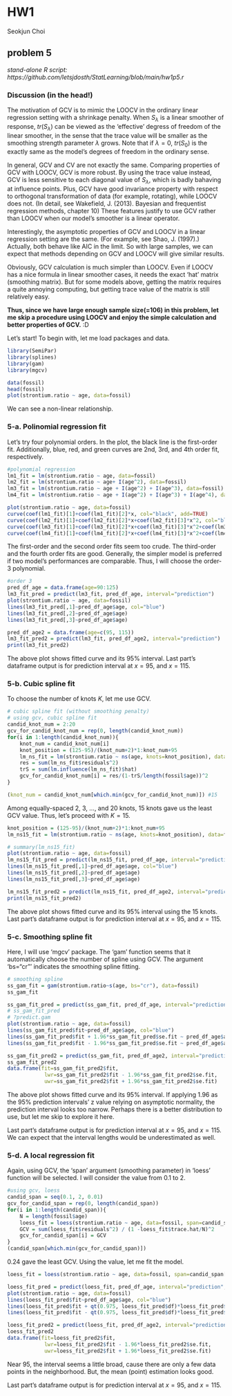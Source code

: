 # HW1

Seokjun Choi

## problem 5

*stand-alone R script: https://github.com/letsjdosth/StatLearning/blob/main/hw1p5.r*

### Discussion (in the head!)

The motivation of GCV is to mimic the LOOCV in the ordinary linear regression setting with a shrinkage penalty.
When $S_\lambda$ is a linear smoother of response, $tr(S_\lambda)$ can be viewed as the 'effective' degress of freedom of the linear smoother,
in the sense that the trace value will be smaller as the smoothing strength parameter $\lambda$ grows.
Note that if $\lambda=0$, $tr(S_0)$ is the exactly same as the model's degrees of freedom in the ordinary sense.

In general, GCV and CV are not exactly the same.
Comparing properties of GCV with LOOCV, GCV is more robust. 
By using the trace value instead, GCV is less sensitive to each diagonal value of $S_\lambda$, which is badly bahaving at influence points. 
Plus, GCV have good invariance property with respect to orthogonal transformation of data (for example, rotating), while LOOCV does not.
(In detail, see Wakefield, J. (2013). Bayesian and frequentist regression methods, chapter 10)
These features justify to use GCV rather than LOOCV when our model's smoother is a linear operator.

Interestingly, the asymptotic properties of GCV and LOOCV in a linear regression setting are the same. (For example, see Shao, J. (1997).)
Actually, both behave like AIC in the limit.
So with large samples, we can expect that methods depending on GCV and LOOCV will give similar results.

Obviously, GCV calculation is much simpler than LOOCV.
Even if LOOCV has a nice formula in linear smoother cases, it needs the exact 'hat' matrix (smoothing matrix).
But for some models above, getting the matrix requires a quite annoying computing, but getting trace value of the matrix is still relatively easy.

**Thus, since we have large enough sample size(=106) in this problem, let me skip a procedure using LOOCV and enjoy the simple calculation and better properties of GCV.** :D


Let's start!
To begin with, let me load packages and data.

```r
library(SemiPar)
library(splines)
library(gam)
library(mgcv)

data(fossil)
head(fossil)
plot(strontium.ratio ~ age, data=fossil)
```

We can see a non-linear relationship.

### 5-a. Polinomial regression fit

Let's try four polynomial orders.
In the plot, the black line is the first-order fit. Additionally, blue, red, and green curves are 2nd, 3rd, and 4th order fit, respectively.

```r
#polynomial regression
lm1_fit = lm(strontium.ratio ~ age, data=fossil)
lm2_fit = lm(strontium.ratio ~ age+ I(age^2), data=fossil)
lm3_fit = lm(strontium.ratio ~ age + I(age^2) + I(age^3), data=fossil)
lm4_fit = lm(strontium.ratio ~ age + I(age^2) + I(age^3) + I(age^4), data=fossil)
```

```r
plot(strontium.ratio ~ age, data=fossil)
curve(coef(lm1_fit)[1]+coef(lm1_fit)[2]*x, col="black", add=TRUE)
curve(coef(lm2_fit)[1]+coef(lm2_fit)[2]*x+coef(lm2_fit)[3]*x^2, col="blue", add=TRUE)
curve(coef(lm3_fit)[1]+coef(lm3_fit)[2]*x+coef(lm3_fit)[3]*x^2+coef(lm3_fit)[4]*x^3, col="red", add=TRUE)
curve(coef(lm4_fit)[1]+coef(lm4_fit)[2]*x+coef(lm4_fit)[3]*x^2+coef(lm4_fit)[4]*x^3+coef(lm4_fit)[5]*x^4, col="green", add=TRUE)
```

The first-order and the second order fits seem too crude.
The third-order and the fourth order fits are good.
Generally, the simpler model is preferred if two model's performances are comparable.
Thus, I will choose the order-3 polynomial.

```r
#order 3
pred_df_age = data.frame(age=90:125)
lm3_fit_pred = predict(lm3_fit, pred_df_age, interval="prediction")
plot(strontium.ratio ~ age, data=fossil)
lines(lm3_fit_pred[,1]~pred_df_age$age, col="blue")
lines(lm3_fit_pred[,2]~pred_df_age$age)
lines(lm3_fit_pred[,3]~pred_df_age$age)
```
```r
pred_df_age2 = data.frame(age=c(95, 115))
lm3_fit_pred2 = predict(lm3_fit, pred_df_age2, interval="prediction")
print(lm3_fit_pred2)
```

The above plot shows fitted curve and its 95% interval.
Last part's dataframe output is for prediction interval at $x=95$, and $x=115$.

### 5-b. Cubic spline fit

To choose the number of knots $K$, let me use GCV.

```r
# cubic spline fit (without smoothing penalty)
# using gcv, cubic spline fit
candid_knot_num = 2:20
gcv_for_candid_knot_num = rep(0, length(candid_knot_num))
for(i in 1:length(candid_knot_num)){
    knot_num = candid_knot_num[i]
    knot_position = (125-95)/(knot_num+2)*1:knot_num+95
    lm_ns_fit = lm(strontium.ratio ~ ns(age, knots=knot_position), data=fossil)
    res = sum(lm_ns_fit$residuals^2)
    trS = sum(lm.influence(lm_ns_fit)$hat)
    gcv_for_candid_knot_num[i] = res/(1-trS/length(fossil$age))^2
}

(knot_num = candid_knot_num[which.min(gcv_for_candid_knot_num)]) #15
```

Among equally-spaced 2, 3, ..., and 20 knots, 15 knots gave us the least GCV value.
Thus, let's proceed with $K=15$.

```r
knot_position = (125-95)/(knot_num+2)*1:knot_num+95
lm_ns15_fit = lm(strontium.ratio ~ ns(age, knots=knot_position), data=fossil)
```
```r
# summary(lm_ns15_fit)
plot(strontium.ratio ~ age, data=fossil)
lm_ns15_fit_pred = predict(lm_ns15_fit, pred_df_age, interval="prediction")
lines(lm_ns15_fit_pred[,1]~pred_df_age$age, col="blue")
lines(lm_ns15_fit_pred[,2]~pred_df_age$age)
lines(lm_ns15_fit_pred[,3]~pred_df_age$age)
```
```r
lm_ns15_fit_pred2 = predict(lm_ns15_fit, pred_df_age2, interval="prediction")
print(lm_ns15_fit_pred2)
```

The above plot shows fitted curve and its 95% interval using the 15 knots.
Last part's dataframe output is for prediction interval at $x=95$, and $x=115$.

### 5-c. Smoothing spline fit

Here, I will use 'mgcv' package. The 'gam' function seems that it automatically choose the number of spline using GCV.
The argument 'bs="cr"' indicates the smoothing spline fitting.

```r
# smoothing spline
ss_gam_fit = gam(strontium.ratio~s(age, bs="cr"), data=fossil)
ss_gam_fit
```

```r
ss_gam_fit_pred = predict(ss_gam_fit, pred_df_age, interval="prediction", se.fit=TRUE)
# ss_gam_fit_pred
# ?predict.gam
plot(strontium.ratio ~ age, data=fossil)
lines(ss_gam_fit_pred$fit~pred_df_age$age, col="blue")
lines(ss_gam_fit_pred$fit + 1.96*ss_gam_fit_pred$se.fit ~ pred_df_age$age)
lines(ss_gam_fit_pred$fit - 1.96*ss_gam_fit_pred$se.fit ~ pred_df_age$age)
```
```r
ss_gam_fit_pred2 = predict(ss_gam_fit, pred_df_age2, interval="prediction", se.fit=TRUE)
ss_gam_fit_pred2 
data.frame(fit=ss_gam_fit_pred2$fit,
            lwr=ss_gam_fit_pred2$fit - 1.96*ss_gam_fit_pred2$se.fit,
            uwr=ss_gam_fit_pred2$fit + 1.96*ss_gam_fit_pred2$se.fit)
```

The above plot shows fitted curve and its 95% interval.
If applying 1.96 as the 95% prediction intervals' z value relying on asymptotic normality,
the prediction interval looks too narrow.
Perhaps there is a better distribution to use, but let me skip to explore it here.

Last part's dataframe output is for prediction interval at $x=95$, and $x=115$.
We can expect that the interval lengths would be underestimated as well.

### 5-d. A local regression fit

Again, using GCV, the 'span' argument (smoothing parameter) in 'loess' function will be selected.
I will consider the value from 0.1 to 2.

```r
#using gcv, loess
candid_span = seq(0.1, 2, 0.01)
gcv_for_candid_span = rep(0, length(candid_span))
for(i in 1:length(candid_span)){
    N = length(fossil$age)
    loess_fit = loess(strontium.ratio ~ age, data=fossil, span=candid_span[i])
    GCV = sum(loess_fit$residuals^2) / (1 -loess_fit$trace.hat/N)^2
    gcv_for_candid_span[i] = GCV
}
(candid_span[which.min(gcv_for_candid_span)])
```

0.24 gave the least GCV. Using the value, let me fit the model.

```r
loess_fit = loess(strontium.ratio ~ age, data=fossil, span=candid_span[which.min(gcv_for_candid_span)])
```
```r
loess_fit_pred = predict(loess_fit, pred_df_age, interval="prediction", se=TRUE)
plot(strontium.ratio ~ age, data=fossil)
lines(loess_fit_pred$fit~pred_df_age$age, col="blue")
lines(loess_fit_pred$fit + qt(0.975, loess_fit_pred$df)*loess_fit_pred$se.fit ~ pred_df_age$age)
lines(loess_fit_pred$fit - qt(0.975, loess_fit_pred$df)*loess_fit_pred$se.fit ~ pred_df_age$age) 
```
```r
loess_fit_pred2 = predict(loess_fit, pred_df_age2, interval="prediction", se=TRUE)
loess_fit_pred2
data.frame(fit=loess_fit_pred2$fit,
            lwr=loess_fit_pred2$fit - 1.96*loess_fit_pred2$se.fit,
            uwr=loess_fit_pred2$fit + 1.96*loess_fit_pred2$se.fit)
```

Near 95, the interval seems a little broad, cause there are only a few data points in the neighborhood.
But, the mean (point) estimation looks good.

Last part's dataframe output is for prediction interval at $x=95$, and $x=115$.
